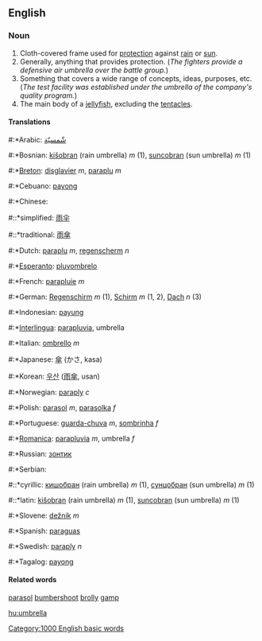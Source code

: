 {{rfc}}
==English==
===Noun===
#Cloth-covered frame used for [[protection]] against [[rain]] or [[sun]].
#Generally, anything that provides protection.  (''The fighters provide a defensive air umbrella over the battle group.'')
#Something that covers a wide range of concepts, ideas, purposes, etc. (''The test facility was established under the umbrella of the company's quality program.'')
#The main body of a [[jellyfish]], excluding the [[tentacle]]s.
====Translations====
#:*Arabic: [[شّمسيّة]]
#:*Bosnian: [[kišobran]] (rain umbrella) ''m'' (1), [[suncobran]] (sun umbrella) ''m'' (1)
#:*[[Breton]]: [[disglavier]] ''m'', [[paraplu]] ''m''
#:*Cebuano: [[payong]]
#:*Chinese:
#::*simplified: [[雨]][[伞]]
#::*traditional: [[雨]][[傘]]
#:*Dutch: [[paraplu]] ''m'', [[regenscherm]] ''n''
#:*[[Esperanto]]: [[pluvombrelo]]
#:*French: [[parapluie]] ''m''
#:*German: [[Regenschirm]] ''m'' (1), [[Schirm]] ''m'' (1, 2), [[Dach]] ''n'' (3)
#:*Indonesian: [[payung]]
#:*[[Interlingua]]: [[parapluvia]], umbrella
#:*Italian: [[ombrello]] ''m''
#:*Japanese: [[傘]] (かさ, kasa)
#:*Korean: [[우산]] ([[雨傘]], usan)
#:*Norwegian: [[paraply]] ''c''
#:*Polish: [[parasol]] ''m'', [[parasolka]] ''f''
#:*Portuguese: [[guarda-chuva]] ''m'', [[sombrinha]] ''f''
#:*[[Romanica]]: [[parapluvia]] ''m'', umbrella ''f''
#:*Russian: [[зонтик]]
#:*Serbian:
#::*cyrillic: [[кишобран]] (rain umbrella) ''m'' (1), [[сунцобран]] (sun umbrella) ''m'' (1)
#::*latin: [[kišobran]] (rain umbrella) ''m'' (1), [[suncobran]] (sun umbrella) ''m'' (1)
#:*Slovene: [[dežnik]] ''m''
#:*Spanish: [[paraguas]]
#:*Swedish: [[paraply]] ''n''
#:*Tagalog: [[payong]]

====Related words====
[[parasol]]
[[bumbershoot]]
[[brolly]]
[[gamp]]
[[Category:1000 English basic words]]

[[hu:umbrella]]
